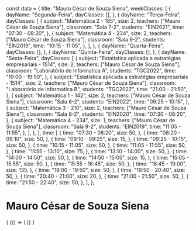 const data = {
  title: "Mauro César de Souza Siena",
  weekClasses: [
    {
      dayName: "Segunda-Feira",
      dayClasses: [],
    },
    {
      dayName: "Terça-Feira",
      dayClasses: [
        {
          subject: "Matemática 2 - 185",
          size: 2,
          teachers: ["Mauro César de Souza Siena"],
          classroom: "Sala 7-2",
          students: "EIN2021",
          time: "07:30 - 08:20",
        },
        {
          subject: "Matemática 4 - 234",
          size: 2,
          teachers: ["Mauro César de Souza Siena"],
          classroom: "Sala 9-2",
          students: "EIN2019",
          time: "10:15 - 11:05",
        },
      ],
    },
    {
      dayName: "Quarta-Feira",
      dayClasses: [],
    },
    {
      dayName: "Quinta-Feira",
      dayClasses: [],
    },
    {
      dayName: "Sexta-Feira",
      dayClasses: [
        {
          subject: "Estatística aplicada a estratégias empresariais - 1514",
          size: 2,
          teachers: ["Mauro César de Souza Siena"],
          classroom: "Laboratório de Informatica A",
          students: "TGC2022",
          time: "19:00 - 19:50",
        },
        {
          subject: "Estatística aplicada a estratégias empresariais - 1514",
          size: 2,
          teachers: ["Mauro César de Souza Siena"],
          classroom: "Laboratório de Informatica B",
          students: "TGC2022",
          time: "21:00 - 21:50",
        },
        {
          subject: "Matemática 1 - 142",
          size: 2,
          teachers: ["Mauro César de Souza Siena"],
          classroom: "Sala 6-2",
          students: "EIN2022",
          time: "09:25 - 10:15",
        },
        {
          subject: "Matemática 3 - 210",
          size: 2,
          teachers: ["Mauro César de Souza Siena"],
          classroom: "Sala 8-2",
          students: "EIN2020",
          time: "07:30 - 08:20",
        },
        {
          subject: "Matemática 4 - 234",
          size: 1,
          teachers: ["Mauro César de Souza Siena"],
          classroom: "Sala 9-2",
          students: "EIN2019",
          time: "11:05 - 11:55",
        },
      ],
    },
  ],
  time: [
    {
      time: "07:30 - 08:20",
      size: 50,
    },
    {
      time: "08:20 - 09:10",
      size: 50,
    },
    {
      time: "09:10 - 09:25",
      size: 15,
    },
    {
      time: "09:25 - 10:15",
      size: 50,
    },
    {
      time: "10:15 - 11:05",
      size: 50,
    },
    {
      time: "11:05 - 11:55",
      size: 50,
    },
    {
      time: "11:55 - 13:10",
      size: 75,
    },
    {
      time: "13:10 - 14:00",
      size: 50,
    },
    {
      time: "14:00 - 14:50",
      size: 50,
    },
    {
      time: "14:50 - 15:05",
      size: 15,
    },
    {
      time: "15:05 - 15:55",
      size: 50,
    },
    {
      time: "15:55 - 16:45",
      size: 50,
    },
    {
      time: "16:45 - 19:00",
      size: 135,
    },
    {
      time: "19:00 - 19:50",
      size: 50,
    },
    {
      time: "19:50 - 20:40",
      size: 50,
    },
    {
      time: "20:40 - 21:00",
      size: 20,
    },
    {
      time: "21:00 - 21:50",
      size: 50,
    },
    {
      time: "21:50 - 22:40",
      size: 50,
    },
  ],
};

# Mauro César de Souza Siena

<div>
  {
    <BrowserOnly>
      {() => (
        <Grid
          title={data.title}
          weekClasses={data.weekClasses}
          time={data.time}
        />
      )}
    </BrowserOnly>
  }
</div>
